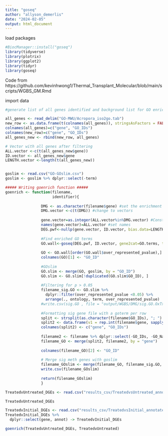 ```yaml
---
title: "goseq"
author: "allyson_demerlis"
date: "2024-02-05"
output: html_document
---
```


load packages
```r
#BiocManager::install("goseq")
library(tidyverse)
library(plotrix) 
library(ggplot2)
library(tidyr)
library(goseq)
```

Code from https://github.com/kevinhwong1/Thermal_Transplant_Molecular/blob/main/scripts/WGBS_GM.Rmd

import data
```r
#generate list of all genes identified and background list for GO enrichment analysis

all_genes <- read_delim("GO-MWU/Acropora_iso2go.tab")
new_row <- as.data.frame(t(colnames(all_genes)), stringsAsFactors = FALSE)
colnames(all_genes)=c("gene", "GO_IDs")
colnames(new_row)=c("gene", "GO_IDs")
all_genes_new <- rbind(new_row, all_genes)

# Vector with all genes after filtering
ALL.vector <-c(t(all_genes_new$gene))
ID.vector <- all_genes_new$gene
LENGTH.vector <-length(t(all_genes_new))


goslim <- read.csv("GO-GOslim.csv")
goslim <- goslim %>% dplyr::select(-term)
```

```r
##### Writing goenrich function #####
goenrich <- function(filename, 
                     identifier){
  
                DMG <- as.character(filename$gene) #set the enrichment test list
                DMG.vector <-c(t(DMG)) #change to vectors
                
                gene.vector=as.integer(ALL.vector%in%DMG.vector) #Construct new vector with 1 for DEG and 0 for others
                names(gene.vector)=ALL.vector #set names
                DEG.pwf<-nullp(gene.vector, ID.vector, bias.data=LENGTH.vector) #weight vector by length of gene
                
                #Find enriched GO terms
                GO.wall<-goseq(DEG.pwf, ID.vector, gene2cat=GO.terms, test.cats=c("GO:CC", "GO:BP", "GO:MF"), method="Wallenius", use_genes_without_cat=TRUE)
                
                GO <- GO.wall[order(GO.wall$over_represented_pvalue),]
                colnames(GO)[1] <- "GO_ID"
                
                #GOslim 
                GO.slim <- merge(GO, goslim, by = "GO_ID")
                GO.slim <- GO.slim[!duplicated(GO.slim$GO_ID), ]
                
                #Filtering for p > 0.05
                filename_sig.GO <- GO.slim %>%
                  dplyr::filter(over_represented_pvalue <0.05) %>%
                  arrange(., ontology, term, over_represented_pvalue)
                #write.csv(sig.GO , file = "output/WGBS/DMG/sig.GO.OxTxL.csv")
                
                #Formatting sig gene file with a goterm per row
                split <- strsplit(as.character(filename$GO_IDs), "; ") 
                split2 <- data.frame(v1 = rep.int(filename$gene, sapply(split, length)), v2 = unlist(split)) 
                colnames(split2) <- c("gene", "GO_IDs")
                
                filename2 <- filename %>% dplyr::select(-GO_IDs, -GO_Name, -Length)
                filename_GO <- merge(split2, filename2, by = "gene")
                
                colnames(filename_GO)[2] <- "GO_ID"
                
                # Merge sig meth genes with goslim
                filename_GOslim <- merge(filename_GO, filename_sig.GO, by = "GO_ID", all = TRUE)
                write.csv(filename_GOslim)
                
                return(filename_GOslim)
                }
```


```r

TreatedvUntreated_DGEs <- read.csv("results_csv/TreatedvsUntreated_annotatedDGEs.csv")

TreatedvUntreated_DGEs

TreatedvInitial_DGEs <- read.csv("results_csv/TreatedvsInitial_annotatedDGEs.csv")
TreatedvInitial_DGEs %>% 
  dplyr::select(gene, annot) -> TreatedvInitial_DGEs

goenrich(TreatedvUntreated_DGEs, TreatedvUntreated)
```

